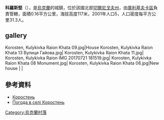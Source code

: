 {{coord|51|13|1|N|31|24|39|E|scale:100000|display=title}}

'''科羅斯堅'''（{{lang-uk|Коростень}}），是[[烏克蘭|烏克蘭]]的城鎮，位於該國北部[[切爾尼戈夫州|切爾尼戈夫州]]，由[[庫利基夫卡區|庫利基夫卡區]]負責管轄，面積0.16平方公里，海拔高度117米，2001年人口5，人口密度每平方公里31.3人。

== gallery ==
<gallery>
Korosten, Kulykivka Raion Khata 09.jpg|House
Korosten, Kulykivka Raion Khata 13 Вулиця Гайова.jpg|
Korosten, Kulykivka Raion Khata 11.jpg|
Korosten, Kulykivka Raion IMG 20170721 181519.jpg|
Korosten, Kulykivka Raion Khata 08 Monument.jpg|
Korosten, Kulykivka Raion Khata 06.jpg|New house
|
|

</gallery>

==參考資料==
*[http://w1.c1.rada.gov.ua/pls/z7502/A005?rdat1=10.11.2011&rf7571=40414 Коростень]
* [http://weather.in.ua/ua/chernigovskaja/11573 Погода в селі Коростень]

{{Ukraine-geo-stub}}
[[Category:烏克蘭村落|Category:烏克蘭村落]]